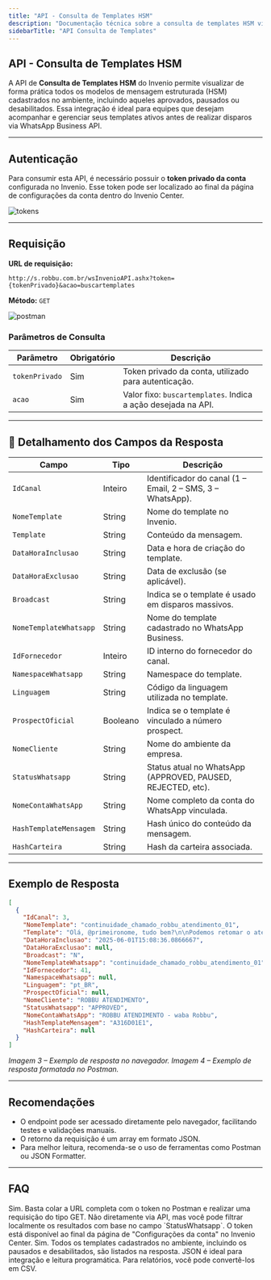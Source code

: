 ```yaml
---
title: "API - Consulta de Templates HSM"
description: "Documentação técnica sobre a consulta de templates HSM via API no Invenio."
sidebarTitle: "API Consulta de Templates"
---
```


##  API - Consulta de Templates HSM

A API de **Consulta de Templates HSM** do Invenio permite visualizar de forma prática todos os modelos de mensagem estruturada (HSM) cadastrados no ambiente, incluindo aqueles aprovados, pausados ou desabilitados. Essa integração é ideal para equipes que desejam acompanhar e gerenciar seus templates ativos antes de realizar disparos via WhatsApp Business API.

---

##  Autenticação
Para consumir esta API, é necessário possuir o **token privado da conta** configurada no Invenio. Esse token pode ser localizado ao final da página de configurações da conta dentro do Invenio Center.

![tokens](https://robbublob.blob.core.windows.net/docs/tokens.png)

---

##  Requisição
**URL de requisição:**
```http
http://s.robbu.com.br/wsInvenioAPI.ashx?token={tokenPrivado}&acao=buscartemplates
```

**Método:** `GET`

![postman](https://robbublob.blob.core.windows.net/docs/postman.png)

### Parâmetros de Consulta
| Parâmetro       | Obrigatório | Descrição                                                     |
|----------------|-------------|----------------------------------------------------------------|
| `tokenPrivado` | Sim         | Token privado da conta, utilizado para autenticação.          |
| `acao`         | Sim         | Valor fixo: `buscartemplates`. Indica a ação desejada na API. |

---

## 📄 Detalhamento dos Campos da Resposta

| Campo                  | Tipo      | Descrição                                                       |
|------------------------|-----------|------------------------------------------------------------------|
| `IdCanal`              | Inteiro   | Identificador do canal (1 – Email, 2 – SMS, 3 – WhatsApp).       |
| `NomeTemplate`         | String    | Nome do template no Invenio.                                    |
| `Template`             | String    | Conteúdo da mensagem.                                           |
| `DataHoraInclusao`     | String    | Data e hora de criação do template.                             |
| `DataHoraExclusao`     | String    | Data de exclusão (se aplicável).                                |
| `Broadcast`            | String    | Indica se o template é usado em disparos massivos.              |
| `NomeTemplateWhatsapp` | String    | Nome do template cadastrado no WhatsApp Business.              |
| `IdFornecedor`         | Inteiro   | ID interno do fornecedor do canal.                              |
| `NamespaceWhatsapp`    | String    | Namespace do template.                                          |
| `Linguagem`            | String    | Código da linguagem utilizada no template.                      |
| `ProspectOficial`      | Booleano  | Indica se o template é vinculado a número prospect.             |
| `NomeCliente`          | String    | Nome do ambiente da empresa.                                    |
| `StatusWhatsapp`       | String    | Status atual no WhatsApp (APPROVED, PAUSED, REJECTED, etc).     |
| `NomeContaWhatsApp`    | String    | Nome completo da conta do WhatsApp vinculada.                   |
| `HashTemplateMensagem` | String    | Hash único do conteúdo da mensagem.                             |
| `HashCarteira`         | String    | Hash da carteira associada.                                     |

---

##  Exemplo de Resposta
```json
[
  {
    "IdCanal": 3,
    "NomeTemplate": "continuidade_chamado_robbu_atendimento_01",
    "Template": "Olá, @primeironome, tudo bem?\n\nPodemos retomar o atendimento de seu chamado?\n\nAguardo seu contato, até logo!",
    "DataHoraInclusao": "2025-06-01T15:08:36.0866667",
    "DataHoraExclusao": null,
    "Broadcast": "N",
    "NomeTemplateWhatsapp": "continuidade_chamado_robbu_atendimento_01",
    "IdFornecedor": 41,
    "NamespaceWhatsapp": null,
    "Linguagem": "pt_BR",
    "ProspectOficial": null,
    "NomeCliente": "ROBBU ATENDIMENTO",
    "StatusWhatsapp": "APPROVED",
    "NomeContaWhatsApp": "ROBBU ATENDIMENTO - waba Robbu",
    "HashTemplateMensagem": "A316D01E1",
    "HashCarteira": null
  }
]
```

_Imagem 3 – Exemplo de resposta no navegador._
_Imagem 4 – Exemplo de resposta formatada no Postman._

---

##  Recomendações
- O endpoint pode ser acessado diretamente pelo navegador, facilitando testes e validações manuais.
- O retorno da requisição é um array em formato JSON.
- Para melhor leitura, recomenda-se o uso de ferramentas como Postman ou JSON Formatter.

---

##  FAQ

<AccordionGroup title="Dúvidas Frequentes">

<Accordion title="Consigo usar essa API em ferramentas como o Postman?">
Sim. Basta colar a URL completa com o token no Postman e realizar uma requisição do tipo GET.
</Accordion>

<Accordion title="É possível consultar apenas templates aprovados?">
Não diretamente via API, mas você pode filtrar localmente os resultados com base no campo `StatusWhatsapp`.
</Accordion>

<Accordion title="Onde encontro o token privado?">
O token está disponível ao final da página de "Configurações da conta" no Invenio Center.
</Accordion>

<Accordion title="Essa API também retorna templates desabilitados ou pausados?">
Sim. Todos os templates cadastrados no ambiente, incluindo os pausados e desabilitados, são listados na resposta.
</Accordion>

<Accordion title="Qual o melhor formato para salvar os templates após consulta?">
JSON é ideal para integração e leitura programática. Para relatórios, você pode convertê-los em CSV.
</Accordion>

</AccordionGroup>


